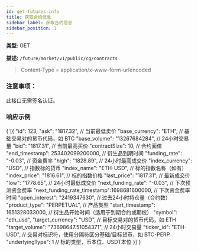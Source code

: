 ```yaml
---
id: get-futures-info
title: 获取合约信息
sidebar_label: 获取合约信息
sidebar_position: 1
---
```


**类型:** GET

**描述:** `/future/market/v1/public/cg/contracts`

> Content-Type = application/x-www-form-urlencoded

### 注意事项：

此接口无需签名认证。

### 响应示例


<CodeBlock language="json" title="Response">
  {`[{
  "id": 123,
  "ask": "1817.32",                 // 当前最低卖价
  "base_currency": "ETH",           // 基础交易对的货币代码，如 BTC
  "base_volume": "13267684284",     // 24小时交易量
  "bid": "1817.31",                 // 当前最高买价
  "contractSize": 10,               // 合约面值
  "end_timestamp": 253402099200000, // 衍生品到期时间
  "funding_rate": "-0.03",          // 资金费率
  "high": "1828.89",                // 24小时最高成交价
  "index_currency": "USD",          // 指数标的货币
  "index_name": "ETH-USD",          // 标的指数名称（如有）
  "index_price": "1816.61",         // 标的指数价格
  "last_price": "1817.31",          // 最新成交价
  "low": "1778.65",                 // 24小时最低成交价
  "next_funding_rate": "-0.03",     // 下次预测资金费率
  "next_funding_rate_timestamp":1698681600000,  // 下次资金费率时间
  "open_interest": "2419347630",    // 过去24小时持仓量（合约数）
  "product_type": "PERPETUAL",      // 产品类型
  "start_timestamp": 1651328033000, // 衍生品开始时间（适用于到期合约或期权）
  "symbol": "eth_usd",
  "target_currency": "USD",         // 目标交易对的货币代码，如 ETH
  "target_volume": "73698647.51054371",  // 24小时交易量
  "ticker_id": "ETH-USD",           // 交易对标识符，使用分隔符区分基础/目标货币，如 BTC-PERP
  "underlyingType": 1               // 标的类型，币本位、USDT本位
}]`}
</CodeBlock>